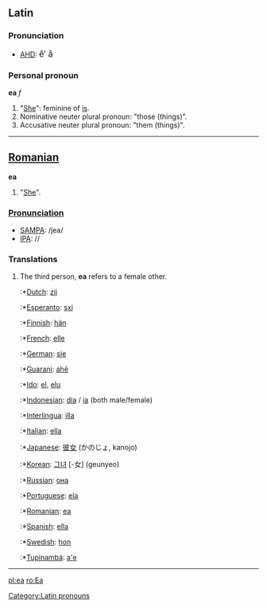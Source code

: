 ==Latin==
===Pronunciation===
*[[AHD]]: <big> &#277;&prime; &#259; </big>
===Personal pronoun===
'''ea''' ''f''
# "[[She]]": feminine of [[is]].
# Nominative neuter plural pronoun: "those (things)".
# Accusative neuter plural pronoun: "them (things)".
----
{{rfc}}
==[[Romanian]]==
'''ea'''
# "[[She]]".

===[[Pronunciation]]===
*[[w:SAMPA|SAMPA]]: /jea/
*[[w:IPA|IPA]]: //

===Translations===
# The third person, '''ea''' refers to a female other.
#:*[[Dutch]]: [[zij]]
#:*[[Esperanto]]: [[sxi]]
#:*[[Finnish]]: [[hän]]
#:*[[French]]: [[elle]]
#:*[[German]]: [[sie]]
#:*[[Guarani]]: [[ahẽ]]
#:*[[Ido]]: [[el]], [[elu]]
#:*[[Indonesian]]: [[dia]] / [[ia]] (both male/female)
#:*[[Interlingua]]: [[illa]]
#:*[[Italian]]: [[ella]]
#:*[[Japanese]]: [[彼女]] (かのじょ, kanojo)
#:*[[Korean]]: [[그녀]] [-女] (geunyeo)
#:*[[Russian]]: [[она]]
#:*[[Portuguese]]: [[ela]]
#:*[[Romanian]]: [[ea]]
#:*[[Spanish]]: [[ella]]
#:*[[Swedish]]: [[hon]]
#:*[[Tupinambá]]: [[a'e]]
----

[[pl:ea]]
[[ro:Ea]]

[[Category:Latin pronouns]]